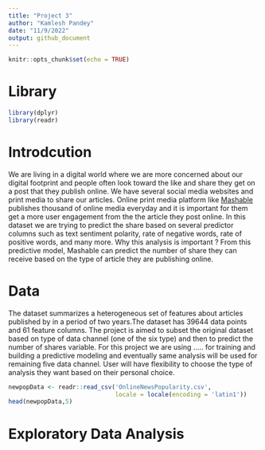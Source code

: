 ```yaml
---
title: "Project 3"
author: "Kamlesh Pandey"
date: "11/9/2022"
output: github_document
---
```


```r
knitr::opts_chunk$set(echo = TRUE)
```

# Library  
```r
library(dplyr)
library(readr)


```

# Introdcution  
We are living in a digital world where we are more concerned about our digital footprint and people often look toward the like and share they get on a post that they publish online. We have several social media websites and print media to share our articles. Online print media platform like [Mashable](www.mashable.com) publishes thousand of online media everyday and it is important for them get a more user engagement from the the article they post online. In this dataset we are trying to predict the share based on several predictor columns such as text sentiment polarity, rate of negative words, rate of positive words, and many more.
Why this analysis is important ? From this predictive model, Mashable can predict the number of share they can receive based on the type of article they are publishing online.  


# Data
The dataset summarizes a heterogeneous set of features about articles published by in a period of two years.The dataset has 39644 data points and 61 feature columns. The project is aimed to subset the original dataset based on type of data channel (one of the six type) and then to predict the number of shares variable. For this project we are using ..... for training and building a predictive modeling and eventually same analysis will be used for remaining five data channel. User will have flexibility to choose the type of analysis they want based on their personal choice.  
```r
newpopData <- readr::read_csv('OnlineNewsPopularity.csv',
                              locale = locale(encoding = 'latin1'))
head(newpopData,5)
```  
# Exploratory Data Analysis  
```r

```
